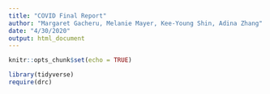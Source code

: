 ```yaml
---
title: "COVID Final Report"
author: "Margaret Gacheru, Melanie Mayer, Kee-Young Shin, Adina Zhang"
date: "4/30/2020"
output: html_document
---
```


```r
knitr::opts_chunk$set(echo = TRUE)

library(tidyverse)
require(drc)
```


